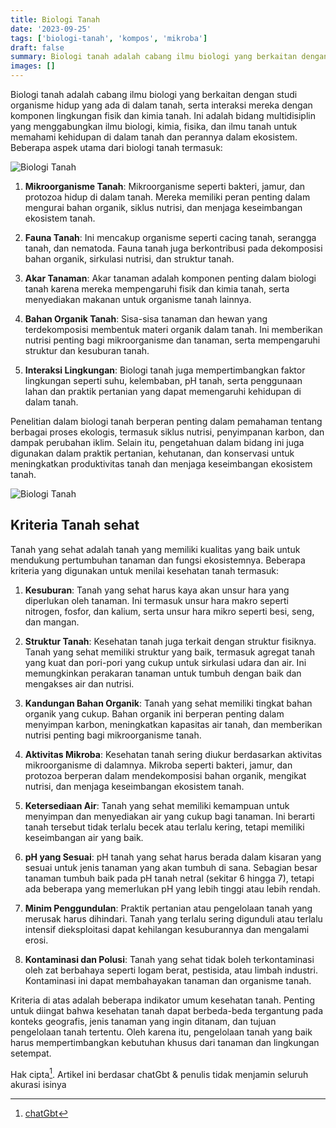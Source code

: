```yaml
---
title: Biologi Tanah
date: '2023-09-25'
tags: ['biologi-tanah', 'kompos', 'mikroba']
draft: false
summary: Biologi tanah adalah cabang ilmu biologi yang berkaitan dengan studi organisme hidup yang ada di dalam tanah, serta interaksi mereka dengan komponen lingkungan fisik dan kimia tanah.
images: []
---
```


Biologi tanah adalah cabang ilmu biologi yang berkaitan dengan studi organisme hidup yang ada di dalam tanah, serta interaksi mereka dengan komponen lingkungan fisik dan kimia tanah. Ini adalah bidang multidisiplin yang menggabungkan ilmu biologi, kimia, fisika, dan ilmu tanah untuk memahami kehidupan di dalam tanah dan perannya dalam ekosistem. Beberapa aspek utama dari biologi tanah termasuk:

![Biologi Tanah](/static/images/agribisnis/biologi-tanah.jpg)

1. **Mikroorganisme Tanah**: Mikroorganisme seperti bakteri, jamur, dan protozoa hidup di dalam tanah. Mereka memiliki peran penting dalam mengurai bahan organik, siklus nutrisi, dan menjaga keseimbangan ekosistem tanah.

2. **Fauna Tanah**: Ini mencakup organisme seperti cacing tanah, serangga tanah, dan nematoda. Fauna tanah juga berkontribusi pada dekomposisi bahan organik, sirkulasi nutrisi, dan struktur tanah.

3. **Akar Tanaman**: Akar tanaman adalah komponen penting dalam biologi tanah karena mereka mempengaruhi fisik dan kimia tanah, serta menyediakan makanan untuk organisme tanah lainnya.

4. **Bahan Organik Tanah**: Sisa-sisa tanaman dan hewan yang terdekomposisi membentuk materi organik dalam tanah. Ini memberikan nutrisi penting bagi mikroorganisme dan tanaman, serta mempengaruhi struktur dan kesuburan tanah.

5. **Interaksi Lingkungan**: Biologi tanah juga mempertimbangkan faktor lingkungan seperti suhu, kelembaban, pH tanah, serta penggunaan lahan dan praktik pertanian yang dapat memengaruhi kehidupan di dalam tanah.

Penelitian dalam biologi tanah berperan penting dalam pemahaman tentang berbagai proses ekologis, termasuk siklus nutrisi, penyimpanan karbon, dan dampak perubahan iklim. Selain itu, pengetahuan dalam bidang ini juga digunakan dalam praktik pertanian, kehutanan, dan konservasi untuk meningkatkan produktivitas tanah dan menjaga keseimbangan ekosistem tanah.

![Biologi Tanah](/static/images/agribisnis/biologi-tanah1.jpg)

## Kriteria Tanah sehat

Tanah yang sehat adalah tanah yang memiliki kualitas yang baik untuk mendukung pertumbuhan tanaman dan fungsi ekosistemnya. Beberapa kriteria yang digunakan untuk menilai kesehatan tanah termasuk:

1. **Kesuburan**: Tanah yang sehat harus kaya akan unsur hara yang diperlukan oleh tanaman. Ini termasuk unsur hara makro seperti nitrogen, fosfor, dan kalium, serta unsur hara mikro seperti besi, seng, dan mangan.

2. **Struktur Tanah**: Kesehatan tanah juga terkait dengan struktur fisiknya. Tanah yang sehat memiliki struktur yang baik, termasuk agregat tanah yang kuat dan pori-pori yang cukup untuk sirkulasi udara dan air. Ini memungkinkan perakaran tanaman untuk tumbuh dengan baik dan mengakses air dan nutrisi.

3. **Kandungan Bahan Organik**: Tanah yang sehat memiliki tingkat bahan organik yang cukup. Bahan organik ini berperan penting dalam menyimpan karbon, meningkatkan kapasitas air tanah, dan memberikan nutrisi penting bagi mikroorganisme tanah.

4. **Aktivitas Mikroba**: Kesehatan tanah sering diukur berdasarkan aktivitas mikroorganisme di dalamnya. Mikroba seperti bakteri, jamur, dan protozoa berperan dalam mendekomposisi bahan organik, mengikat nutrisi, dan menjaga keseimbangan ekosistem tanah.

5. **Ketersediaan Air**: Tanah yang sehat memiliki kemampuan untuk menyimpan dan menyediakan air yang cukup bagi tanaman. Ini berarti tanah tersebut tidak terlalu becek atau terlalu kering, tetapi memiliki keseimbangan air yang baik.

6. **pH yang Sesuai**: pH tanah yang sehat harus berada dalam kisaran yang sesuai untuk jenis tanaman yang akan tumbuh di sana. Sebagian besar tanaman tumbuh baik pada pH tanah netral (sekitar 6 hingga 7), tetapi ada beberapa yang memerlukan pH yang lebih tinggi atau lebih rendah.

7. **Minim Penggundulan**: Praktik pertanian atau pengelolaan tanah yang merusak harus dihindari. Tanah yang terlalu sering digunduli atau terlalu intensif dieksploitasi dapat kehilangan kesuburannya dan mengalami erosi.

8. **Kontaminasi dan Polusi**: Tanah yang sehat tidak boleh terkontaminasi oleh zat berbahaya seperti logam berat, pestisida, atau limbah industri. Kontaminasi ini dapat membahayakan tanaman dan organisme tanah.

Kriteria di atas adalah beberapa indikator umum kesehatan tanah. Penting untuk diingat bahwa kesehatan tanah dapat berbeda-beda tergantung pada konteks geografis, jenis tanaman yang ingin ditanam, dan tujuan pengelolaan tanah tertentu. Oleh karena itu, pengelolaan tanah yang baik harus mempertimbangkan kebutuhan khusus dari tanaman dan lingkungan setempat.

Hak cipta[^1]. Artikel ini berdasar chatGbt & penulis tidak menjamin seluruh akurasi isinya

[^1]: [chatGbt](https://chat.openai.com)
